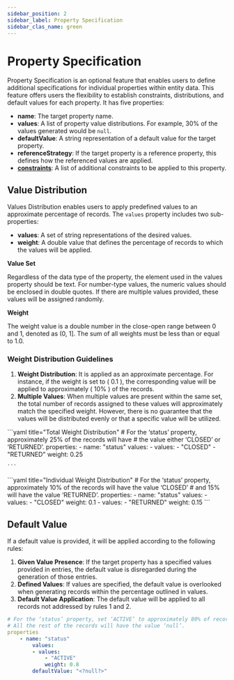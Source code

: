 ```yaml
---
sidebar_position: 2
sidebar_label: Property Specification
sidebar_clas_name: green
---
```




# Property Specification

Property Specification is an optional feature that enables users to define additional specifications for individual properties within entity data. This feature offers users the flexibility to establish constraints, distributions, and default values for each property. It has five properties:

- **name**: The target property name.
- **values**: A list of property value distributions. For example, 30% of the values generated would be `null`.
- **defaultValue**: A string representation of a default value for the target property.
- **referenceStrategy**: If the target property is a reference property, this defines how the referenced values are applied.
- **[constraints](../schema/constraints)**: A list of additional constraints to be applied to this property.

## Value Distribution
Values Distribution enables users to apply predefined values to an approximate percentage of records. The `values` property includes two sub-properties:

- **values**: A set of string representations of the desired values.
- **weight**: A double value that defines the percentage of records to which the values will be applied.

**Value Set**

Regardless of the data type of the property, the element used in the values property should be text. For number-type values, the numeric values should be enclosed in double quotes. If there are multiple values provided, these values will be assigned randomly.

**Weight**

The weight value is a double number in the close-open range between 0 and 1, denoted as (0, 1]. The sum of all weights must be less than or equal to 1.0.

### Weight Distribution Guidelines
1. **Weight Distribution**: It is applied as an approximate percentage. For instance, if the weight is set to ( 0.1 ), the corresponding value will be applied to approximately ( 10% ) of the records.
2. **Multiple Values**: When multiple values are present within the same set, the total number of records assigned to these values will approximately match the specified weight. However, there is no guarantee that the values will be distributed evenly or that a specific value will be utilized.

<Tabs defaultValue="aggregation" groupId="value-distribution">
  <TabItem value="aggregation" label="Apply Total Weight">
    ```yaml title="Total Weight Distribution"
    # For the ‘status’ property, approximately 25% of the records will have
    # the value either ‘CLOSED’ or ‘RETURNED’.
    properties:
      - name: "status"
        values:
          - values:
              - "CLOSED"
              - "RETURNED"
            weight: 0.25

    ```
  </TabItem>
  <TabItem value="individual" label="Apply Individual Weight">
    ```yaml title="Individual Weight Distribution"
      # For the ‘status’ property, approximately 10% of the records will have the value ‘CLOSED’
      # and 15% will have the value ‘RETURNED’.
      properties:
        - name: "status"
          values:
            - values:
                - "CLOSED"
              weight: 0.1
            - values:
                - "RETURNED"
              weight: 0.15
    ```
  </TabItem>
</Tabs>

## Default Value
If a default value is provided, it will be applied according to the following rules:

1. **Given Value Presence**: If the target property has a specified values provided in entries, the default value is disregarded during the generation of those entries.
2. **Defined Values**: If values are specified, the default value is overlooked when generating records within the percentage outlined in values.
3. **Default Value Application**: The default value will be applied to all records not addressed by rules 1 and 2.

```yaml title="Default Value Specification"
# For the ‘status’ property, set ‘ACTIVE’ to approximately 80% of records.
# All the rest of the records will have the value ‘null’.
properties
    - name: "status"
        values:
        - values:
            - "ACTIVE"
            weight: 0.8
        defaultValue: "<?null?>"
```